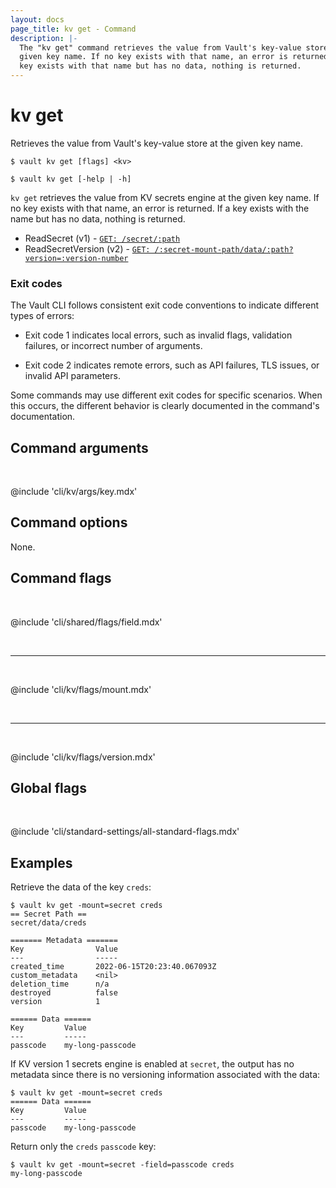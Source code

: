 ```yaml
---
layout: docs
page_title: kv get - Command
description: |-
  The "kv get" command retrieves the value from Vault's key-value store at the
  given key name. If no key exists with that name, an error is returned. If a
  key exists with that name but has no data, nothing is returned.
---
```


# kv get

Retrieves the value from Vault's key-value store at the given key name.

<CodeBlockConfig hideClipboard>

```shell-session
$ vault kv get [flags] <kv>

$ vault kv get [-help | -h]
```

</CodeBlockConfig>

`kv get` retrieves the value from KV secrets engine at the given key name. If no 
key exists with that name, an error is returned. If a key exists with the name 
but has no data, nothing is returned.

<Tip title="Related API endpoints">

- ReadSecret (v1) - [`GET: /secret/:path`](/vault/api-docs/secret/kv/kv-v1#read-secret)
- ReadSecretVersion (v2) - [`GET: /:secret-mount-path/data/:path?version=:version-number`](/vault/api-docs/secret/kv/kv-v2#read-secret-version)

</Tip>

### Exit codes

The Vault CLI follows consistent exit code conventions to indicate different 
types of errors:

- Exit code 1 indicates local errors, such as invalid flags, validation 
  failures, or incorrect number of arguments.

- Exit code 2 indicates remote errors, such as API failures, TLS issues, or 
  invalid API parameters.

Some commands may use different exit codes for specific scenarios. When this 
occurs, the different behavior is clearly documented in the command's 
documentation.

## Command arguments

<br />

@include 'cli/kv/args/key.mdx'

## Command options

None.

## Command flags

<br />

@include 'cli/shared/flags/field.mdx'

<br /><hr /><br />

@include 'cli/kv/flags/mount.mdx'

<br /><hr /><br />

@include 'cli/kv/flags/version.mdx'

## Global flags

<br />

@include 'cli/standard-settings/all-standard-flags.mdx'

## Examples

Retrieve the data of the key `creds`:

```shell-session
$ vault kv get -mount=secret creds
== Secret Path ==
secret/data/creds

======= Metadata =======
Key                Value
---                -----
created_time       2022-06-15T20:23:40.067093Z
custom_metadata    <nil>
deletion_time      n/a
destroyed          false
version            1

====== Data ======
Key         Value
---         -----
passcode    my-long-passcode
```

If KV version 1 secrets engine is enabled at `secret`, the output has no
metadata since there is no versioning information associated with the data:

```shell-session
$ vault kv get -mount=secret creds
====== Data ======
Key         Value
---         -----
passcode    my-long-passcode
```

Return only the `creds` `passcode` key:

```shell-session
$ vault kv get -mount=secret -field=passcode creds
my-long-passcode
```